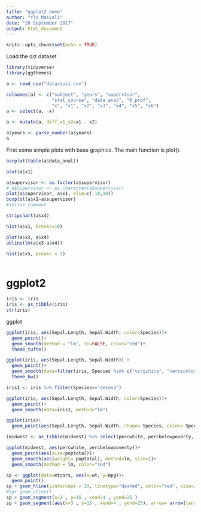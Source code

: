 ```yaml
---
title: "ggplot2 demo"
author: "Ylo Maivali"
date: "20 September 2017"
output: html_document
---
```



```r
knitr::opts_chunk$set(echo = TRUE)
```

Load the qiz dataset
```r
library(tidyverse)
library(ggthemes)

a <- read_csv("data/quiz.csv")

colnames(a) <- c("subject", "years", "supervisor", 
                 "stat_course", "data_anal", "R_prof",
                 "x", "x1", "x2", "x3", "x4", "x5", "x6")
a <- select(a, -x)

a <- mutate(a, diff_x1_x2=x1 - x2)

a$years <- parse_number(a$years)
a
```

First some simple plots with base graphics. The main function is plot().
```r
barplot(table(a$data_anal))
```

```r
plot(a$x1)
```

```r
a$supervisor <- as.factor(a$supervisor)
# a$supervisor <- as.character(a$supervisor)
plot(a$supervisor, a$x1, xlim=c(-10,10))
boxplot(a$x1~a$supervisor)
#inline comment
```

```r
stripchart(a$x4)
```

```r
hist(a$x1, breaks=10)
```

```r
plot(a$x3, a$x4)
abline(lm(a$x3~a$x4))
```

```r
hist(a$x5, breaks = 5)
```

```r

```

# ggplot2

```r
iris <- iris
iris <- as_tibble(iris)
str(iris)
```

ggplot
```r
ggplot(iris, aes(Sepal.Length, Sepal.Width, color=Species))+
  geom_point()+
  geom_smooth(method = "lm", se=FALSE, color="red")+
  theme_tufte()
```

```r
ggplot(iris, aes(Sepal.Length, Sepal.Width)) +
  geom_point()+
  geom_smooth(data=filter(iris, Species %in% c("virginica", "versicolor")), method="lm")+
  theme_bw()
```

```r
iris1 <- iris %>% filter(Species=="setosa")

ggplot(iris, aes(Sepal.Length, Sepal.Width, color=Species))+
  geom_point()+
  geom_smooth(data=iris1, method="lm")
```

```r
ggplot(iris)+
  geom_point(aes(Sepal.Length, Sepal.Width, shape= Species, color= Species, size=Petal.Length, alpha= Petal.Width))
```

```r
(midwest <- as_tibble(midwest) %>% select(percwhite, percbelowpoverty, poptotal))
```

```r
ggplot(midwest, aes(percwhite, percbelowpoverty))+
  geom_point(aes(size=poptotal))+
  geom_smooth(aes(weight= poptotal), method=lm, size=1)+
  geom_smooth(method = lm, color="red")
```

```r
sp <- ggplot(data=mtcars, aes(x=wt, y=mpg))+
  geom_point()
sp + geom_hline(yintercept = 20, linetype="dashed", color="red", size=2)
#sp+ geom_vline()
sp + geom_segment(x=3 , y=15 , xend=4 , yend=25 )
sp + geom_segment(aes(x=3 , y=15 , xend=4 , yend=25), arrow= arrow(length = unit(0.3, "cm")))
```

